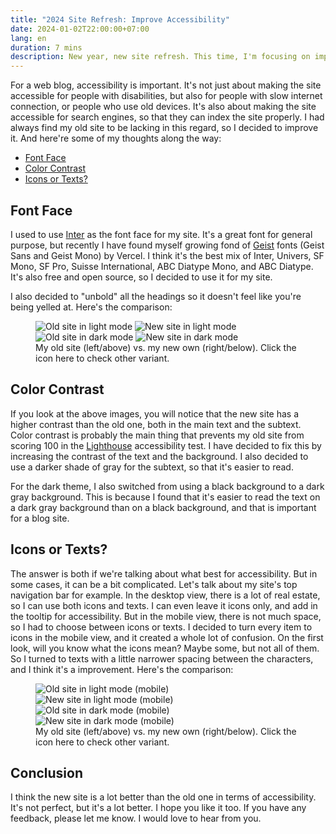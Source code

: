 ```yaml
---
title: "2024 Site Refresh: Improve Accessibility"
date: 2024-01-02T22:00:00+07:00
lang: en
duration: 7 mins
description: New year, new site refresh. This time, I'm focusing on improving accessibility.
---
```


For a web blog, accessibility is important. It's not just about making the site accessible for people with disabilities, but also for people with slow internet connection, or people who use old devices. It's also about making the site accessible for search engines, so that they can index the site properly. I had always find my old site to be lacking in this regard, so I decided to improve it. And here're some of my thoughts along the way:

- [Font Face](#font-face)
- [Color Contrast](#color-contrast)
- [Icons or Texts?](#icons-or-texts)

## Font Face

I used to use [Inter](https://rsms.me/inter/) as the font face for my site. It's a great font for general purpose, but recently I have found myself growing fond of [Geist](https://vercel.com/font) fonts (Geist Sans and Geist Mono) by Vercel. I think it's the best mix of Inter, Univers, SF Mono, SF Pro, Suisse International, ABC Diatype Mono, and ABC Diatype. It's also free and open source, so I decided to use it for my site.

I also decided to "unbold" all the headings so it doesn't feel like you're being yelled at. Here's the comparison:

<figure class="pt-5">
  <div class="lg:scale-120 md:scale-110 grid ~ cols-1 md:cols-2 gap-1">
    <Image src={oldSiteLight} alt="Old site in light mode" class="rounded shadow img-light important-m0" />
    <Image src={newSiteLight} alt="New site in light mode" class="rounded shadow img-light important-m0" />
    <Image src={oldSiteDark} alt="Old site in dark mode" class="rounded shadow img-dark important-m0" />
    <Image src={newSiteDark} alt="New site in dark mode" class="rounded shadow img-dark important-m0" />
  </div>
  <figcaption class="important-mt8 text-center">
    My old site (left/above) vs. my new own (right/below). Click the icon here <ThemeToggle client:load /> to check other variant.
  </figcaption>
</figure>

## Color Contrast

If you look at the above images, you will notice that the new site has a higher contrast than the old one, both in the main text and the subtext. Color contrast is probably the main thing that prevents my old site from scoring 100 in the [Lighthouse](https://developers.google.com/web/tools/lighthouse) accessibility test. I have decided to fix this by increasing the contrast of the text and the background. I also decided to use a darker shade of gray for the subtext, so that it's easier to read.

For the dark theme, I also switched from using a black background to a dark gray background. This is because I found that it's easier to read the text on a dark gray background than on a black background, and that is important for a blog site.

## Icons or Texts?

The answer is both if we're talking about what best for accessibility. But in some cases, it can be a bit complicated. Let's talk about my site's top navigation bar for example. In the desktop view, there is a lot of real estate, so I can use both icons and texts. I can even leave it icons only, and add in the tooltip for accessibility. But in the mobile view, there is not much space, so I had to choose between icons or texts. I decided to turn every item to icons in the mobile view, and it created a whole lot of confusion. On the first look, will you know what the icons mean? Maybe some, but not all of them. So I turned to texts with a little narrower spacing between the characters, and I think it's a improvement. Here's the comparison:

<figure class="pt-5">
  <div class="lg:scale-120 md:scale-110 grid ~ cols-1 md:cols-2 gap-1">
    <Image src={mobileOldLight} alt="Old site in light mode (mobile)" class="rounded shadow img-light important-m0" />
    <Image src={mobileNewLight} alt="New site in light mode (mobile)" class="rounded shadow img-light important-m0" />
    <Image src={mobileOldDark} alt="Old site in dark mode (mobile)" class="rounded shadow img-dark important-m0" />
    <Image src={mobileNewDark} alt="New site in dark mode (mobile)" class="rounded shadow img-dark important-m0" />
  </div>
  <figcaption class="important-mt8 text-center">
    My old site (left/above) vs. my new own (right/below). Click the icon here <ThemeToggle client:load /> to check other variant.
  </figcaption>
</figure>

## Conclusion

I think the new site is a lot better than the old one in terms of accessibility. It's not perfect, but it's a lot better. I hope you like it too. If you have any feedback, please let me know. I would love to hear from you.
